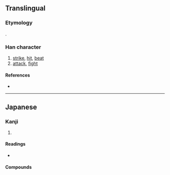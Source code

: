 {{character info/new}}
{{also|擊|击}}
==Translingual==
{{Han simplified forms|擊|撃|击}}

===Etymology===
{{Han simp|擊|f=𣪠|t=軗}}.

===Han character===
{{Han char|rn=64|rad=手|as=11|sn=15|four=|canj=JEQ,XJEQ|ids=⿱軗手}}

# [[strike]], [[hit]], [[beat]]
# [[attack]], [[fight]]

====References====
* {{Han ref|kx=0453.191|dkj=12674|hdz=31940.021|uh=6483|ud=25731}}

----

==Japanese==
{{ja-kanji forms|撃|擊}}

===Kanji===
{{ja-kanji|grade=c|rs=手11|style=s|kyu=擊}}

# {{defn|lang=ja|sort=手11|ja|attack}}

====Readings====
* {{ja-readings|goon=[[きゃく]] (kyaku) {{non-joyo-reading}}|kanon=[[けき]] (keki) {{non-joyo-reading}}|kanyoon=[[げき]] (geki)|kun=[[うつ]] (utsu)}}

====Compounds====
{{der3|lang=ja|{{ja-r|撃つ|うつ}}
|{{ja-r|攻撃|こうげき}}
|{{ja-r|遊撃手|ゆうげきしゅ}}
|{{ja-r|突撃|とつげき}}
|{{ja-r|襲撃|しゅうげき}}
|{{ja-r|目撃|もくげき}}
|{{ja-r|雷撃|らいげき}}
|{{ja-r|撃退|げきたい|gloss=[[repel]]}}
|{{ja-r|銃撃|じゅうげき}}
|{{ja-r|衝撃|しょうげき}}
|{{ja-r|迎撃|らいげき}}
|{{ja-r|目撃者|もくげきしゃ}}
|{{ja-r|邀撃|ようげき}}
|{{ja-r|駁撃|ばくげき}}
|{{ja-r|相撃ち|あいうち}}
|{{ja-r|出撃|しゅつげき}}
|{{ja-r|進撃|しんげき}}
|{{ja-r|電撃|でんげき}}}}